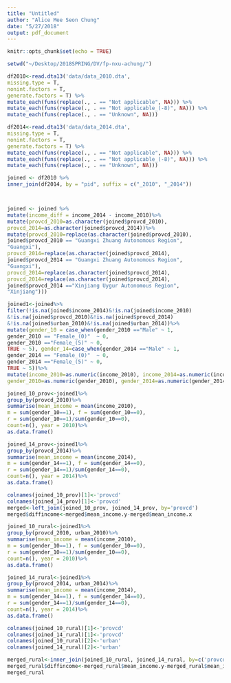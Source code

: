 ```yaml
---
title: "Untitled"
author: "Alice Mee Seon Chung"
date: "5/27/2018"
output: pdf_document
---
```


```r
knitr::opts_chunk$set(echo = TRUE)
```
```r
setwd("~/Desktop/2018SPRING/DV/fp-nxu-achung/")

df2010<-read.dta13('data/data_2010.dta',
missing.type = T,
nonint.factors = T,
generate.factors = T) %>%
mutate_each(funs(replace(., . == "Not applicable", NA))) %>%
mutate_each(funs(replace(., . == "Not applicable_(-8)", NA))) %>%
mutate_each(funs(replace(., . == "Unknown", NA)))

df2014<-read.dta13('data/data_2014.dta',
missing.type = T,
nonint.factors = T,
generate.factors = T) %>%
mutate_each(funs(replace(., . == "Not applicable", NA))) %>%
mutate_each(funs(replace(., . == "Not applicable_(-8)", NA))) %>%
mutate_each(funs(replace(., . == "Unknown", NA)))
```
```r
joined <- df2010 %>%
inner_join(df2014, by = "pid", suffix = c("_2010", "_2014"))



joined <- joined %>%
mutate(income_diff = income_2014 - income_2010)%>%
mutate(provcd_2010=as.character(joined$provcd_2010),
provcd_2014=as.character(joined$provcd_2014))%>%
mutate(provcd_2010=replace(as.character(joined$provcd_2010),
joined$provcd_2010 == "Guangxi Zhuang Autonomous Region",
"Guangxi"),
provcd_2014=replace(as.character(joined$provcd_2014),
joined$provcd_2014 == "Guangxi Zhuang Autonomous Region",
"Guangxi"),
provcd_2014=replace(as.character(joined$provcd_2014),
provcd_2014=replace(as.character(joined$provcd_2014),
joined$provcd_2014 =="Xinjiang Uygur Autonomous Region",
"Xinjiang")))

joined1<-joined%>%
filter(!is.na(joined$income_2014)&!is.na(joined$income_2010)
&!is.na(joined$provcd_2010)&!is.na(joined$provcd_2014)
&!is.na(joined$urban_2010)&!is.na(joined$urban_2014))%>%
mutate(gender_10 = case_when(gender_2010 =="Male" ~ 1,
gender_2010 == "Female_(0)"  ~ 0,
gender_2010 =="Female_(5)" ~ 0,
TRUE ~ 5), gender_14=case_when(gender_2014 =="Male" ~ 1,
gender_2014 == "Female_(0)"  ~ 0,
gender_2014 =="Female_(5)" ~ 0,
TRUE ~ 5))%>%
mutate(income_2010=as.numeric(income_2010), income_2014=as.numeric(income_2014),
gender_2010=as.numeric(gender_2010), gender_2014=as.numeric(gender_2014))

joined_10_prov<-joined1%>%
group_by(provcd_2010)%>%
summarise(mean_income = mean(income_2010),
m = sum(gender_10==1), f = sum(gender_10==0),
r = sum(gender_10==1)/sum(gender_10==0),
count=n(), year = 2010)%>%
as.data.frame()

joined_14_prov<-joined1%>%
group_by(provcd_2014)%>%
summarise(mean_income = mean(income_2014),
m = sum(gender_14==1), f = sum(gender_14==0),
r = sum(gender_14==1)/sum(gender_14==0),
count=n(), year = 2014)%>%
as.data.frame()

colnames(joined_10_prov)[1]<-'provcd'
colnames(joined_14_prov)[1]<-'provcd'
merged<-left_join(joined_10_prov, joined_14_prov, by='provcd')
merged$diffincome<-merged$mean_income.y-merged$mean_income.x

joined_10_rural<-joined1%>%
group_by(provcd_2010, urban_2010)%>%
summarise(mean_income = mean(income_2010),
m = sum(gender_10==1), f = sum(gender_10==0),
r = sum(gender_10==1)/sum(gender_10==0),
count=n(), year = 2010)%>%
as.data.frame()

joined_14_rural<-joined1%>%
group_by(provcd_2014, urban_2014)%>%
summarise(mean_income = mean(income_2014),
m = sum(gender_14==1), f = sum(gender_14==0),
r = sum(gender_14==1)/sum(gender_14==0),
count=n(), year = 2014)%>%
as.data.frame()

colnames(joined_10_rural)[1]<-'provcd'
colnames(joined_14_rural)[1]<-'provcd'
colnames(joined_10_rural)[2]<-'urban'
colnames(joined_14_rural)[2]<-'urban'

merged_rural<-inner_join(joined_10_rural, joined_14_rural, by=c('provcd','urban'))
merged_rural$diffincome<-merged_rural$mean_income.y-merged_rural$mean_income.x
merged_rural
```
